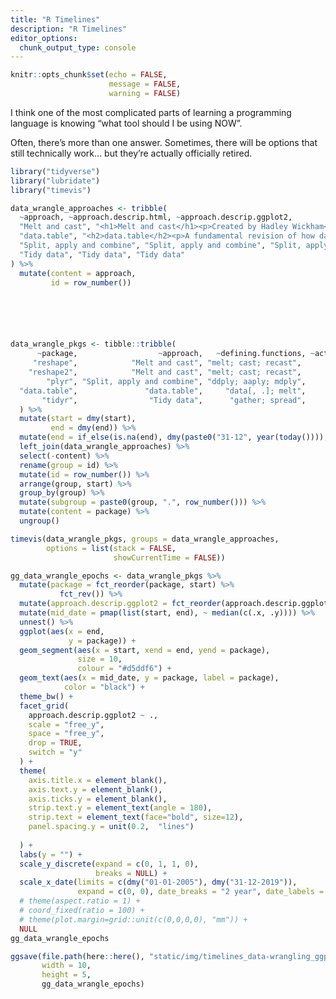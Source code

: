 ```yaml
---
title: "R Timelines"
description: "R Timelines"
editor_options: 
  chunk_output_type: console
---
```


```r
knitr::opts_chunk$set(echo = FALSE,
                      message = FALSE,
                      warning = FALSE)
```

I think one of the most complicated parts of learning a programming language is knowing "what tool should I be using NOW".

Often, there's more than one answer. Sometimes, there will be options that still technically work... but they're actually officially retired.

```r
library("tidyverse")
library("lubridate")
library("timevis")

data_wrangle_approaches <- tribble(
  ~approach, ~approach.descrip.html, ~approach.descrip.ggplot2,
  "Melt and cast", "<h1>Melt and cast</h1><p>Created by Hadley Wickham</p>", "Melt and cast",
  "data.table", "<h2>data.table</h2><p>A fundamental revision of how data.frames work.<br> Well respected as a more efficient solution for mid to large datasets (>2Gb)</p>", "data.table",
  "Split, apply and combine", "Split, apply and combine", "Split, apply\n and combine",
  "Tidy data", "Tidy data", "Tidy data"
) %>%
  mutate(content = approach,
         id = row_number())






data_wrangle_pkgs <- tibble::tribble(
      ~package,                  ~approach,   ~defining.functions, ~actively.supported,       ~start,         ~end,
     "reshape",            "Melt and cast", "melt; cast; recast",               FALSE, "05/08/2005", "10/09/2010",
    "reshape2",            "Melt and cast", "melt; cast; recast",               FALSE, "10/09/2010", "10/12/2017",
        "plyr", "Split, apply and combine", "ddply; aaply; mdply",               FALSE, "30/09/2008", "05/12/2018",
  "data.table",               "data.table",     "data[, .]; melt",                TRUE, "14/04/2006",           NA,
       "tidyr",                "Tidy data",      "gather; spread",                TRUE, "16/01/2014",           NA
  ) %>%
  mutate(start = dmy(start),
         end = dmy(end)) %>%
  mutate(end = if_else(is.na(end), dmy(paste0("31-12", year(today()))), end)) %>%
  left_join(data_wrangle_approaches) %>%
  select(-content) %>%
  rename(group = id) %>%
  mutate(id = row_number()) %>%
  arrange(group, start) %>%
  group_by(group) %>%
  mutate(subgroup = paste0(group, ".", row_number())) %>%
  mutate(content = package) %>%
  ungroup()

timevis(data_wrangle_pkgs, groups = data_wrangle_approaches,
        options = list(stack = FALSE,
                       showCurrentTime = FALSE))

```




```r
gg_data_wrangle_epochs <- data_wrangle_pkgs %>%
  mutate(package = fct_reorder(package, start) %>%
           fct_rev()) %>%
  mutate(approach.descrip.ggplot2 = fct_reorder(approach.descrip.ggplot2, group)) %>%
  mutate(mid_date = pmap(list(start, end), ~ median(c(.x, .y)))) %>%
  unnest() %>%
  ggplot(aes(x = end,
             y = package)) +
  geom_segment(aes(x = start, xend = end, yend = package),
               size = 10,
               colour = "#d5ddf6") +
  geom_text(aes(x = mid_date, y = package, label = package),
            color = "black") +
  theme_bw() +
  facet_grid(
    approach.descrip.ggplot2 ~ .,
    scale = "free_y",
    space = "free_y",
    drop = TRUE,
    switch = "y"
  ) +
  theme(
    axis.title.x = element_blank(),
    axis.text.y = element_blank(),
    axis.ticks.y = element_blank(),
    strip.text.y = element_text(angle = 180),
    strip.text = element_text(face="bold", size=12),
    panel.spacing.y = unit(0.2,  "lines")
    
  ) +
  labs(y = "") +
  scale_y_discrete(expand = c(0, 1, 1, 0),
                   breaks = NULL) +
  scale_x_date(limits = c(dmy("01-01-2005"), dmy("31-12-2019")),
               expand = c(0, 0), date_breaks = "2 year", date_labels = "%Y") +
  # theme(aspect.ratio = 1) +
  # coord_fixed(ratio = 100) +
  # theme(plot.margin=grid::unit(c(0,0,0,0), "mm")) +
  NULL
gg_data_wrangle_epochs
```

```r
ggsave(file.path(here::here(), "static/img/timelines_data-wrangling_ggplot2.png"),
       width = 10,
       height = 5,
       gg_data_wrangle_epochs)
```




